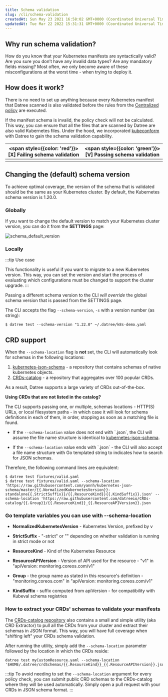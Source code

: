 ```yaml
---
title: Schema validation
slug: /cli/schema-validation
createdAt: Sun May 23 2021 16:58:02 GMT+0000 (Coordinated Universal Time)
updatedAt: Tue Mar 22 2022 15:31:31 GMT+0000 (Coordinated Universal Time)
---
```


## Why run schema validation?

How do you know that your Kubernetes manifests are syntactically valid? Are you sure you don’t have any invalid data types? Are any mandatory fields missing? Most often, we only become aware of these misconfigurations at the worst time - when trying to deploy it.&#x20;

## How does it work?

There is no need to set up anything because every Kubernetes manifest that Datree scanned is also validated before the rules from the [Centralized policy](/dashboard/centralized-policy) are executed. &#x20;

If the manifest schema is invalid, the policy check will not be calculated. This way, you can ensure that all the files that are scanned by Datree are also valid Kubernetes files. Under the hood, we incorporated [kubeconform](https://github.com/yannh/kubeconform) with Datree to gain the schema validation capability.

| <span style={{color: 'red'}}>[X]</span> **Failing schema validation** | <span style={{color: 'green'}}>[V]</span> **Passing schema validation** |
| :------------------------------------------------------------------:  | :--------------------------------------------------------------------:  |
| <img src='/img/cli/schema-validation/1.png' alt='' />               | <img src='/img/cli/schema-validation/2.png' alt='' />                 |

## Changing the (default) schema version

To achieve optimal coverage, the version of the schema that is validated should be the same as your Kubernetes cluster. By default, the Kubernetes schema version is 1.20.0.&#x20;

### Globally

If you want to change the default version to match your Kubernetes cluster version, you can do it from the **SETTINGS** page:

![schema_default_version](/img/cli/schema-validation/3.png)

### Locally

:::tip Use case

This functionality is useful if you want to migrate to a new Kubernetes version. This way, you can set the version and start the process of evaluating which configurations must be changed to support the cluster upgrade.
:::

Passing a different schema version to the CLI _will override_ the global schema version that is passed from the SETTINGS page.&#x20;

The CLI accepts the flag `--schema-version`, `-s` with a version number (as string):

```terminal
$ datree test --schema-version "1.22.0" ~/.datree/k8s-demo.yaml
```

## CRD support

When the `--schema-location` flag is **not** set, the CLI will automatically look for schemas in the following locations:  
1. [kubernetes-json-schema](https://github.com/yannh/kubernetes-json-schema) - a repository that contains schemas of native kubernetes objects.
2. [CRDs-catalog](https://github.com/datreeio/crds-catalog) - a repository that aggregates over 100 popular CRDs.  

As a result, Datree supports a large variety of CRDs out-of-the-box.  

**Using CRDs that are not listed in the catalog?** 

The CLI supports passing one, or multiple, schemas locations - HTTP(S) URLs, or local filesystem paths - in which case it will look for schema definitions in each of them, in order, stopping as soon as a matching file is found.

- If the `--schema-location` value does not end with \`.json\`, the CLI will assume the file name structure is identical to [kubernetes-json-schema](https://github.com/yannh/kubernetes-json-schema).

- If the `--schema-location` value ends with \`.json\` - the CLI will also accept a file name structure with Go templated string to indicates how to search for JSON schemas.

Therefore, the following command lines are equivalent:

```terminal
$ datree test fixtures/valid.yaml
$ datree test fixtures/valid.yaml --schema-location 'https://raw.githubusercontent.com/yannh/kubernetes-json-schema/master/{{.NormalizedKubernetesVersion}}-standalone{{.StrictSuffix}}/{{.ResourceKind}}{{.KindSuffix}}.json' --schema-location 'https://raw.githubusercontent.com/datreeio/CRDs-catalog/{{.Group}}/{{.ResourceKind}}_{{.ResourceAPIVersion}}.json
```

### Go template variables you can use with --schema-location

- **NormalizedKubernetesVersion** - Kubernetes Version, prefixed by v

- **StrictSuffix** - "-strict" or "" depending on whether validation is running in strict mode or not

- **ResourceKind** - Kind of the Kubernetes Resource

- **ResourceAPIVersion** - Version of API used for the resource - "v1" in "apiVersion: monitoring.coreos.com/v1"

- **Group** - the group name as stated in this resource's definition - "monitoring.coreos.com" in "apiVersion: monitoring.coreos.com/v1"

- **KindSuffix** - suffix computed from apiVersion - for compatibility with Kubeval schema registries

### How to extract your CRDs' schemas to validate your manifests

The [CRDs-catalog repository](https://github.com/datreeio/CRDs-catalog#crd-extractor) also contains a small and simple utility (aka CRD Extractor) to pull all the CRDs from your cluster and extract their schemas in JSON format. This way, you will have full coverage when "shifting left" your CRDs schema validation. 

After running the utility, simply add the `--schema-location` parameter followed by the location in which the CRDs reside:
```
datree test myCustomResource.yaml --schema-location '$HOME/.datree/crdSchemas/{{.ResourceKind}}_{{.ResourceAPIVersion}}.json'
```

:::tip
To avoid needing to set the `--schema-location` argument for every policy check, you can submit public CRD schemas to the CRDs-catalog where they will be used automatically. Simply open a pull request with your CRDs in JSON schema format.
:::

